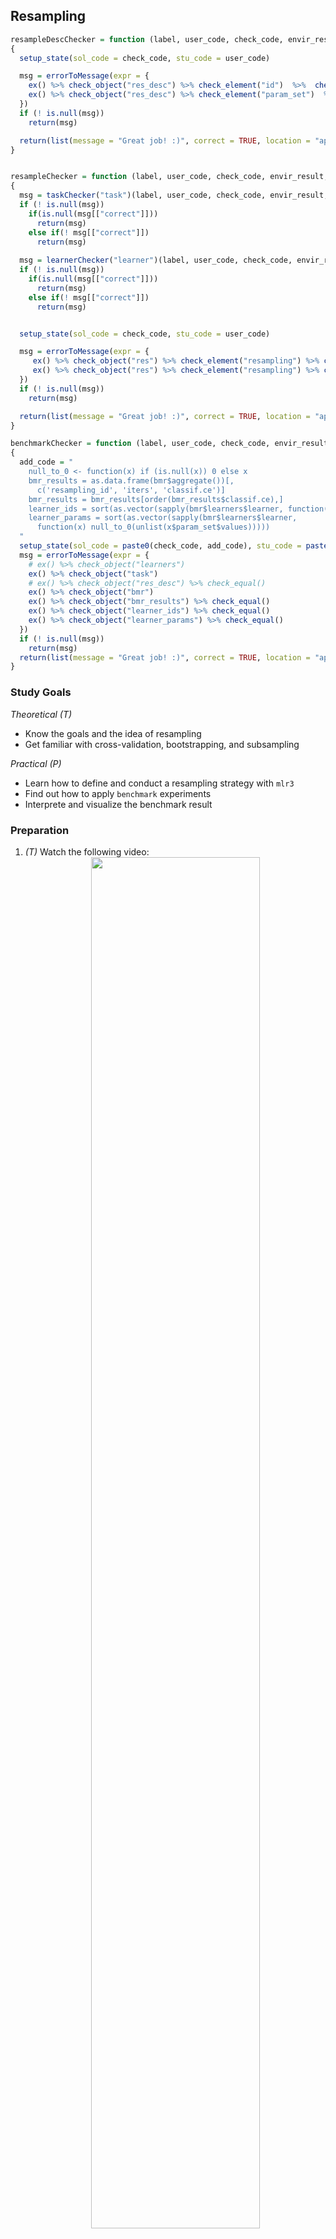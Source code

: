 ## Resampling

```r
resampleDescChecker = function (label, user_code, check_code, envir_result, evaluate_result, ...)
{
  setup_state(sol_code = check_code, stu_code = user_code)

  msg = errorToMessage(expr = {
    ex() %>% check_object("res_desc") %>% check_element("id")  %>%  check_equal()
    ex() %>% check_object("res_desc") %>% check_element("param_set")  %>%  check_equal()
  })
  if (! is.null(msg))
    return(msg)

  return(list(message = "Great job! :)", correct = TRUE, location = "append"))
}


resampleChecker = function (label, user_code, check_code, envir_result, evaluate_result, ...)
{
  msg = taskChecker("task")(label, user_code, check_code, envir_result, evaluate_result)
  if (! is.null(msg))
    if(is.null(msg[["correct"]]))
      return(msg)
    else if(! msg[["correct"]])
      return(msg)
  
  msg = learnerChecker("learner")(label, user_code, check_code, envir_result, evaluate_result)
  if (! is.null(msg))
    if(is.null(msg[["correct"]]))
      return(msg)
    else if(! msg[["correct"]])
      return(msg)


  setup_state(sol_code = check_code, stu_code = user_code)

  msg = errorToMessage(expr = {
     ex() %>% check_object("res") %>% check_element("resampling") %>% check_element("id")  %>%  check_equal()
     ex() %>% check_object("res") %>% check_element("resampling") %>% check_element("param_set")  %>%  check_equal()
  })
  if (! is.null(msg))
    return(msg)

  return(list(message = "Great job! :)", correct = TRUE, location = "append"))
}

benchmarkChecker = function (label, user_code, check_code, envir_result, evaluate_result, ...)
{
  add_code = "
    null_to_0 <- function(x) if (is.null(x)) 0 else x
    bmr_results = as.data.frame(bmr$aggregate())[,
      c('resampling_id', 'iters', 'classif.ce')]
    bmr_results = bmr_results[order(bmr_results$classif.ce),]
    learner_ids = sort(as.vector(sapply(bmr$learners$learner, function(x) unlist(x$id))))
    learner_params = sort(as.vector(sapply(bmr$learners$learner, 
      function(x) null_to_0(unlist(x$param_set$values)))))
  "
  setup_state(sol_code = paste0(check_code, add_code), stu_code = paste0(user_code, add_code))
  msg = errorToMessage(expr = {
    # ex() %>% check_object("learners")
    ex() %>% check_object("task")
    # ex() %>% check_object("res_desc") %>% check_equal()
    ex() %>% check_object("bmr") 
    ex() %>% check_object("bmr_results") %>% check_equal()
    ex() %>% check_object("learner_ids") %>% check_equal()
    ex() %>% check_object("learner_params") %>% check_equal()
  })
  if (! is.null(msg))
    return(msg)
  return(list(message = "Great job! :)", correct = TRUE, location = "append"))
}
```

### Study Goals

*Theoretical (T)*

- Know the goals and the idea of resampling
- Get familiar with cross-validation, bootstrapping, and subsampling

*Practical (P)*

- Learn how to define and conduct a resampling strategy with `mlr3`
- Find out how to apply `benchmark` experiments
- Interprete and visualize the benchmark result

### Preparation

1.  *(T)* Watch the following video:
    <center>
    ![](https://youtu.be/NvDUk8Bxuho){width="75%"}
    </center>
    

1. *(P)* Read the `mlr3` tutorials about [resampling](https://mlr3book.mlr-org.com/resampling.html)
and [benchmarking](https://mlr3book.mlr-org.com/benchmarking.html).

### Exercises

#### *(T)* Quiz

```r
question("Which statements are true?",
    answer("cross-validation, bootstrap, and subsampling are resampling techniques.", correct = TRUE),
    answer("Estimating the expected generalization error is a goal of resampling.", correct = TRUE),
    answer("In resampling, the data set is split repeatedly into training and tests
          sets.", correct = TRUE),
    answer("Resampling strategies are completely unbiased.")
)
```

#### *(P)* Define a resampling strategy

For this exercise we want to evaluate the learner with 10-fold cross-validation. Define the resampling using the function `rsmp()`:

```r
res_desc <- rsmp(...)
```

```r
# You can specify the '.key' in 'rsmp()' for different strategies (see 'mlr_resamplings'). For cross validation for instance:
.key = "cv"
```

```r
# The parameter are also listed in the help page. To define how many folds use the 'folds' argument:
folds = 10
```

```r
res_desc <- rsmp("cv", folds = 10)
```

```r
res_desc <- rsmp("cv", folds = 10)
```

#### *(P)* Conduct resampling

Now it is time to evaluate the LDA learner (`"classif.lda`") with 10-fold cross-validation on the iris task (`"iris"`). Therefore, use the `resample()` function and specify the learner, task, and the resampling (the seed is required for checking your result, please let it as `123`, otherwise your results cannot be checked):

```r
learner <-
task <-
res_desc <-

set.seed(123)
res <- resample(...)
```

```r
# The learner can be specified as character or via `lrn()`
learner <- lrn("classif.lda")
```

```r
# For the task use the build in `iris`-task 
task <- tsk("iris")
```

```r
# As resampling description use the 10-fold cross validation:
res_desc <- rsmp("cv", folds = 10)
```

```r
# Finally, use resample on all the components to evaluate the learner
res  <- resample(learner = learner, task = task, resampling = res_desc)
```

```r
learner <- lrn("classif.lda")
task <- tsk("iris")
res_desc <- rsmp("cv", folds = 10)

set.seed(123)
res <- resample(learner = learner, task = task, resampling = res_desc)
```

```r
learner <- lrn("classif.lda")
task <- tsk("iris")
res_desc <- rsmp("cv", folds = 10)

set.seed(123)
res <- resample(learner = learner, task = task, resampling = res_desc)
```

#### *(P)* Conduct a benchmark

It might be interesting to compare LDA, QDA, and naive Bayes on the iris task. Instead of calling three times the `resample()` function we now use `benchmark()` to compare multiple learner. Therefore, collect the learner to compare within a list and conduct the benchmark. Now, use just a 3-fold cross-validation to evaluate the performance:

```r
learners <- list(...)
task <-
res_desc <-
design <- benchmark_grid(
  tasks = ...,
  learners = ...,
  resamplings = ...
)

set.seed(123)
bmr <- benchmark(...)
```

```r
# To compare multiple learner collect hem within a list
learners <- list(lrn("classif.lda"), 
                 lrn("classif.qda"), 
                 lrn("classif.naive_bayes"))
```

```r
# Again, use the build in iris task 
task <- tsk("iris")
```

```r
# As resampling we know use the 3-fold cross validation
res_desc <- rsmp("cv", folds = 3)
```

```r
# Define the benchmark design
design <- benchmark_grid(
  tasks = task,
  learners = learners,
  resamplings = res_desc
)
```

```r
# Finally call benchmark
bmr <- benchmark(design)
```

```r
learners <- list(lrn("classif.lda"), 
                 lrn("classif.qda"), 
                 lrn("classif.naive_bayes"))
task <- tsk("iris")
res_desc <- rsmp("cv", folds = 3)
design <- benchmark_grid(
  tasks = task,
  learners = learners,
  resamplings = res_desc
)

set.seed(123)
bmr <- benchmark(design)
```

```r
learners <- list(lrn("classif.lda"), 
                 lrn("classif.qda"), 
                 lrn("classif.naive_bayes"))
task <- tsk("iris")
res_desc <- rsmp("cv", folds = 3)
design <- benchmark_grid(
  tasks = task,
  learners = learners,
  resamplings = res_desc
)

set.seed(123)
bmr <- benchmark(design)
```

#### *(P)* Visualize the benchmark

Finally, visualize the benchmark result with `autoplot()`

```r
set.seed(123)
design <-
bmr <-

autoplot(bmr)
```

```r
set.seed(123)
design <- benchmark_grid(
  tasks = tsk("iris"),
  learners = list(lrn("classif.lda"), 
                 lrn("classif.qda"), 
                 lrn("classif.naive_bayes")),
  resamplings = rsmp("cv", folds = 10)
)
bmr <- benchmark(design)

autoplot(bmr)
```

```r
question("What can you observe?",
  answer("The boxplots are drawn by taking the estimated performance of each fold.", correct = TRUE),
  answer("The median of LDA and QDA is zero.", correct = TRUE),
  answer("LDA seems to work best on the iris task.", correct = TRUE),
  answer("QDA and naive Bayes works equally good."),
  answer("The simplicity of LDA may be the trigger for the result.", correct = TRUE),
  answer("LDA is definitely the best model you can choose for that task.")
)
```